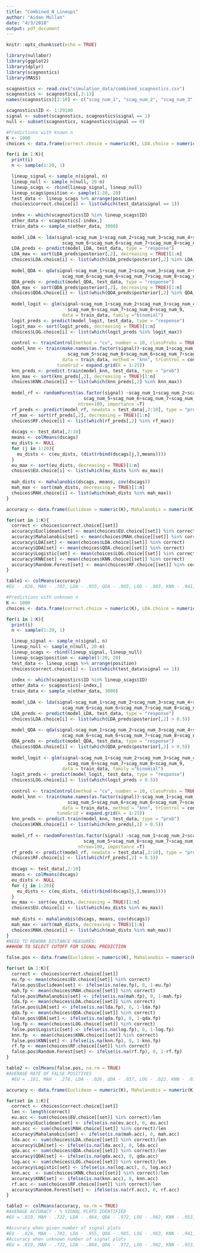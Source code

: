 ```yaml
---
title: "Combined_N_Lineups"
author: "Aidan Mullan"
date: "4/3/2018"
output: pdf_document
---
```


```r
knitr::opts_chunk$set(echo = TRUE)
```

```r
library(nullabor)
library(ggplot2)
library(dplyr)
library(scagnostics)
library(MASS)

scagnostics <- read.csv("simulation_data/combined_scagnostics.csv")
scagnostics <- scagnostics[,3:13]
names(scagnostics)[2:10] <- c("scag_num_1", "scag_num_2", "scag_num_3", "scag_num_4", "scag_num_5", "scag_num_6", "scag_num_7", "scag_num_8", "scag_num_9")

scagnostics$ID <- 1:29100
signal <- subset(scagnostics, scagnostics$signal == 1)
null <- subset(scagnostics, scagnostics$signal == 0)
```


```r
#Predictions with known n
K <- 1000
choices <- data.frame(correct.choice = numeric(K), LDA.choice = numeric(K), QDA.choice = numeric(K), LOG.choice = numeric(K), KNN.choice = numeric(K), RF.choice = numeric(K), EU.choice = numeric(K), MAH.choice = numeric(K))

for(i in 1:K){
  print(i)
  n <- sample(1:20, 1)

  lineup_signal <- sample_n(signal, n)
  lineup_null <- sample_n(null, 20-n)
  lineup_scags <- rbind(lineup_signal, lineup_null) 
  lineup_scags$position <- sample(1:20, 20)
  test_data <- lineup_scags %>% arrange(position)
  choices$correct.choice[i] <- list(which(test_data$signal == 1))
  
  index <- which(scagnostics$ID %in% lineup_scags$ID)
  other_data <- scagnostics[-index,]
  train_data <- sample_n(other_data, 3000)
  
  model_LDA <- lda(signal~scag_num_1+scag_num_2+scag_num_3+scag_num_4+scag_num_5+
                     scag_num_6+scag_num_6+scag_num_7+scag_num_8+scag_num_9, data = train_data)
  LDA_preds <- predict(model_LDA, test_data, type = "response")
  LDA_max <- sort(LDA_preds$posterior[,2], decreasing = TRUE)[1:n]
  choices$LDA.choice[i] <- list(which(LDA_preds$posterior[,2] %in% LDA_max))
  
  model_QDA <- qda(signal~scag_num_1+scag_num_2+scag_num_3+scag_num_4+scag_num_5+
                     scag_num_6+scag_num_6+scag_num_7+scag_num_8+scag_num_9, data = train_data)
  QDA_preds <- predict(model_QDA, test_data, type = "response")
  QDA_max <- sort(QDA_preds$posterior[,2], decreasing = TRUE)[1:n]
  choices$QDA.choice[i] <- list(which(QDA_preds$posterior[,2] %in% QDA_max))
  
  model_logit <- glm(signal~scag_num_1+scag_num_2+scag_num_3+scag_num_4+scag_num_5+
                       scag_num_6+scag_num_7+scag_num_8+scag_num_9, 
                     data = train_data, family ="binomial")
  logit_preds <- predict(model_logit, test_data, type = "response")
  logit_max <- sort(logit_preds, decreasing = TRUE)[1:n]
  choices$LOG.choice[i] <- list(which(logit_preds %in% logit_max))
  
  control <- trainControl(method = "cv", number = 10, classProbs = TRUE, returnData = TRUE)
  model_knn <- train(make.names(as.factor(signal))~scag_num_1+scag_num_2+scag_num_3+scag_num_4+
                       scag_num_5+scag_num_6+scag_num_6+scag_num_7+scag_num_8+scag_num_9, 
                     data = train_data, method = "knn", trControl = control, 
                   tuneGrid = expand.grid(k = 1:25))
  knn_preds <- predict.train(model_knn, test_data, type = "prob")
  knn_max <- sort(knn_preds[,2], decreasing = TRUE)[1:n]
  choices$KNN.choice[i] <- list(which(knn_preds[,2] %in% knn_max))
  
  model_rf <- randomForest(as.factor(signal) ~scag_num_1+scag_num_2+scag_num_3+scag_num_4+
                             scag_num_5+scag_num_6+scag_num_7+scag_num_8+scag_num_9, data = train_data,
                           ntree=100, importance =T)
  rf_preds <- predict(model_rf, newdata = test_data[,2:10], type = "prob")
  rf_max <- sort(rf_preds[,2], decreasing = TRUE)[1:n]
  choices$RF.choice[i] <- list(which(rf_preds[,2] %in% rf_max)) 
  
  dscags <- test_data[,2:10]
  means <- colMeans(dscags)
  eu_dists <- NULL
  for (j in 1:20){
    eu_dists <- c(eu_dists, (dist(rbind(dscags[j,],means))))
  }
  eu_max <- sort(eu_dists, decreasing = TRUE)[1:n]
  choices$EU.choice[i] <- list(which(eu_dists %in% eu_max))
  
  mah_dists <- mahalanobis(dscags, means, cov(dscags))
  mah_max <- sort(mah_dists, decreasing = TRUE)[1:n]
  choices$MAH.choice[i] <- list(which(mah_dists %in% mah_max))
}

accuracy <- data.frame(Euclidean = numeric(K), Mahalanobis = numeric(K), LDA = numeric(K), QDA = numeric(K), Logistic = numeric(K), KNN = numeric(K), Random.Forest = numeric(K))

for(set in 1:K){
  correct <- choices$correct.choice[[set]]
  accuracy$Euclidean[set] <- mean(choices$EU.choice[[set]] %in% correct)
  accuracy$Mahalanobis[set] <- mean(choices$MAH.choice[[set]] %in% correct)
  accuracy$LDA[set] <- mean(choices$LDA.choice[[set]] %in% correct)
  accuracy$QDA[set] <- mean(choices$QDA.choice[[set]] %in% correct)
  accuracy$Logistic[set] <- mean(choices$LOG.choice[[set]] %in% correct)
  accuracy$KNN[set] <- mean(choices$KNN.choice[[set]] %in% correct)
  accuracy$Random.Forest[set] <- mean(choices$RF.choice[[set]] %in% correct)
}   

table1 <- colMeans(accuracy)
#EU - .826, MAH - .703, LDA - .955, QDA - .985, LOG - .983, KNN - .941, RF - .989
```

```r
#Predictions with unknown n
K <- 1000
choices <- data.frame(correct.choice = numeric(K), LDA.choice = numeric(K), QDA.choice = numeric(K), LOG.choice = numeric(K), KNN.choice = numeric(K), RF.choice = numeric(K), EU.choice = numeric(K), MAH.choice = numeric(K))

for(i in 1:K){
  print(i)
  n <- sample(1:20, 1)

  lineup_signal <- sample_n(signal, n)
  lineup_null <- sample_n(null, 20-n)
  lineup_scags <- rbind(lineup_signal, lineup_null) 
  lineup_scags$position <- sample(1:20, 20)
  test_data <- lineup_scags %>% arrange(position)
  choices$correct.choice[i] <- list(which(test_data$signal == 1))
  
  index <- which(scagnostics$ID %in% lineup_scags$ID)
  other_data <- scagnostics[-index,]
  train_data <- sample_n(other_data, 3000)
  
  model_LDA <- lda(signal~scag_num_1+scag_num_2+scag_num_3+scag_num_4+scag_num_5+
                     scag_num_6+scag_num_6+scag_num_7+scag_num_8+scag_num_9, data = train_data)
  LDA_preds <- predict(model_LDA, test_data, type = "response")
  choices$LDA.choice[i] <- list(which(LDA_preds$posterior[,2] > 0.5))
  
  model_QDA <- qda(signal~scag_num_1+scag_num_2+scag_num_3+scag_num_4+scag_num_5+
                     scag_num_6+scag_num_6+scag_num_7+scag_num_8+scag_num_9, data = train_data)
  QDA_preds <- predict(model_QDA, test_data, type = "response")
  choices$QDA.choice[i] <- list(which(QDA_preds$posterior[,2] > 0.5))
  
  model_logit <- glm(signal~scag_num_1+scag_num_2+scag_num_3+scag_num_4+scag_num_5+
                       scag_num_6+scag_num_7+scag_num_8+scag_num_9, 
                     data = train_data, family ="binomial")
  logit_preds <- predict(model_logit, test_data, type = "response")
  choices$LOG.choice[i] <- list(which(logit_preds > 0.5))
  
  control <- trainControl(method = "cv", number = 10, classProbs = TRUE, returnData = TRUE)
  model_knn <- train(make.names(as.factor(signal))~scag_num_1+scag_num_2+scag_num_3+scag_num_4+
                       scag_num_5+scag_num_6+scag_num_6+scag_num_7+scag_num_8+scag_num_9, 
                     data = train_data, method = "knn", trControl = control, 
                   tuneGrid = expand.grid(k = 1:25))
  knn_preds <- predict.train(model_knn, test_data, type = "prob")
  choices$KNN.choice[i] <- list(which(knn_preds[,2] > 0.5))
  
  model_rf <- randomForest(as.factor(signal) ~scag_num_1+scag_num_2+scag_num_3+scag_num_4+
                             scag_num_5+scag_num_6+scag_num_7+scag_num_8+scag_num_9, data = train_data,
                           ntree=100, importance =T)
  rf_preds <- predict(model_rf, newdata = test_data[,2:10], type = "prob")
  choices$RF.choice[i] <- list(which(rf_preds[,2] > 0.5)) 
  
  dscags <- test_data[,2:10]
  means <- colMeans(dscags)
  eu_dists <- NULL
  for (j in 1:20){
    eu_dists <- c(eu_dists, (dist(rbind(dscags[j,],means))))
  }
  eu_max <- sort(eu_dists, decreasing = TRUE)[1:n]
  choices$EU.choice[i] <- list(which(eu_dists %in% eu_max))
  
  mah_dists <- mahalanobis(dscags, means, cov(dscags))
  mah_max <- sort(mah_dists, decreasing = TRUE)[1:n]
  choices$MAH.choice[i] <- list(which(mah_dists %in% mah_max))
}
#NEED TO REWORK DISTANCE MEASURES:
###HOW TO SELECT CUTOFF FOR SIGNAL PREDICTION

false.pos <- data.frame(Euclidean = numeric(K), Mahalanobis = numeric(K), LDA = numeric(K), QDA = numeric(K), Logistic = numeric(K), KNN = numeric(K), Random.Forest = numeric(K))

for(set in 1:K){
  correct <- choices$correct.choice[[set]]
  eu.fp <- mean(choices$EU.choice[[set]] %in% correct)
  false.pos$Euclidean[set] <- ifelse(is.na(eu.fp), 0, 1-eu.fp)
  mah.fp <- mean(choices$MAH.choice[[set]] %in% correct)
  false.pos$Mahalanobis[set] <- ifelse(is.na(mah.fp), 0, 1-mah.fp)
  lda.fp <- mean(choices$LDA.choice[[set]] %in% correct)
  false.pos$LDA[set] <- ifelse(is.na(lda.fp), 0, 1-lda.fp)
  qda.fp <- mean(choices$QDA.choice[[set]] %in% correct)
  false.pos$QDA[set] <- ifelse(is.na(qda.fp), 0, 1-qda.fp)
  log.fp <- mean(choices$LOG.choice[[set]] %in% correct)
  false.pos$Logistic[set] <- ifelse(is.na(log.fp), 0, 1-log.fp)
  knn.fp  <- mean(choices$KNN.choice[[set]] %in% correct)
  false.pos$KNN[set] <- ifelse(is.na(knn.fp), 0, 1-knn.fp)
  rf.fp <- mean(choices$RF.choice[[set]] %in% correct)
  false.pos$Random.Forest[set] <- ifelse(is.na(rf.fp), 0, 1-rf.fp)
}   

table2 <- colMeans(false.pos, na.rm = TRUE)
#AVERAGE RATE OF FALSE POSITIVES
  #EU = .181, MAH - .278, LDA - .026, QDA - .037, LOG - .022, KNN - .018, RF - .030

accuracy <- data.frame(Euclidean = numeric(K), Mahalanobis = numeric(K), LDA = numeric(K), QDA = numeric(K), Logistic = numeric(K), KNN = numeric(K), Random.Forest = numeric(K))

for(set in 1:K){
  correct <- choices$correct.choice[[set]]
  len <- length(correct)
  eu.acc <- sum(choices$EU.choice[[set]] %in% correct)/len
  accuracy$Euclidean[set] <- ifelse(is.na(eu.acc), 0, eu.acc)
  mah.acc <- sum(choices$MAH.choice[[set]] %in% correct)/len
  accuracy$Mahalanobis[set] <- ifelse(is.na(mah.acc), 0, mah.acc)
  lda.acc <- sum(choices$LDA.choice[[set]] %in% correct)/len
  accuracy$LDA[set] <- ifelse(is.na(lda.acc), 0, lda.acc)
  qda.acc <- sum(choices$QDA.choice[[set]] %in% correct)/len
  accuracy$QDA[set] <- ifelse(is.na(qda.acc), 0, qda.acc)
  log.acc <- sum(choices$LOG.choice[[set]] %in% correct)/len
  accuracy$Logistic[set] <- ifelse(is.na(log.acc), 0, log.acc)
  knn.acc  <- sum(choices$KNN.choice[[set]] %in% correct)/len
  accuracy$KNN[set] <- ifelse(is.na(knn.acc), 0, knn.acc)
  rf.acc <- sum(choices$RF.choice[[set]] %in% correct)/len
  accuracy$Random.Forest[set] <- ifelse(is.na(rf.acc), 0, rf.acc)
}   

table3 <- colMeans(accuracy, na.rm = TRUE)
#AVERAGE ACCURACY - % SIGNAL PLOTS IDENTIFIED
#EU = .819, MAH - .722, LDA - .864, QDA - .972, LOG - .962, KNN - .953, RF - .979
```

```r
#Accuracy when given number of signal plots
#EU - .826, MAH - .703, LDA - .955, QDA - .985, LOG - .983, KNN - .941, RF - .989
#Accuracy when unknown number of signal plots
#EU = .819, MAH - .722, LDA - .864, QDA - .972, LOG - .962, KNN - .953, RF - .979
```

